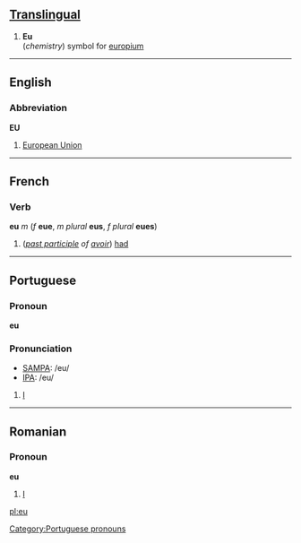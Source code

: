 ==[[Translingual]]==

# '''Eu'''<br>(''chemistry'') symbol for [[europium]]

----
==English==
===Abbreviation===
'''EU'''

#[[European Union]]

----
==French==
===Verb===
'''eu''' ''m'' (''f'' '''eue''', ''m plural'' '''eus''', ''f plural'' '''eues''')

#(''[[past participle]] of [[avoir]]'') [[had]]

----
==Portuguese==
===Pronoun===
'''eu'''

===Pronunciation===
*[[w:SAMPA|SAMPA]]: /eu/
*[[w:IPA|IPA]]: /eu/

#[[I]]

----
==Romanian==
===Pronoun===
'''eu'''

#[[I]]

[[Category:Portuguese pronouns]]
[[pl:eu]]